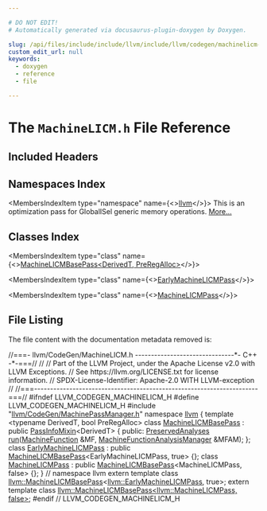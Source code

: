 ```yaml
---

# DO NOT EDIT!
# Automatically generated via docusaurus-plugin-doxygen by Doxygen.

slug: /api/files/include/include/llvm/include/llvm/codegen/machinelicm-h
custom_edit_url: null
keywords:
  - doxygen
  - reference
  - file

---
```





# The `MachineLICM.h` File Reference

<DoxygenPage pluginConfig={pluginConfig}>



## Included Headers

<IncludesList>
<IncludesListItem
  filePath="llvm/CodeGen/MachinePassManager.h"
  permalink="/docs/api/files/include/include/llvm/include/llvm/codegen/machinepassmanager-h"
  isLocal="true" />
</IncludesList>

## Namespaces Index

<MembersIndex>

<MembersIndexItem
  type="namespace"
  name={<><a href="/docs/api/namespaces/llvm">llvm</a></>}>
This is an optimization pass for GlobalISel generic memory operations. <a href="/docs/api/namespaces/llvm/#details">More...</a>
</MembersIndexItem>

</MembersIndex>

## Classes Index

<MembersIndex>

<MembersIndexItem
  type="class"
  name={<><a href="/docs/api/classes/llvm/machinelicmbasepass">MachineLICMBasePass&lt;DerivedT, PreRegAlloc&gt;</a></>}>
</MembersIndexItem>

<MembersIndexItem
  type="class"
  name={<><a href="/docs/api/classes/llvm/earlymachinelicmpass">EarlyMachineLICMPass</a></>}>
</MembersIndexItem>

<MembersIndexItem
  type="class"
  name={<><a href="/docs/api/classes/llvm/machinelicmpass">MachineLICMPass</a></>}>
</MembersIndexItem>

</MembersIndex>


## File Listing

The file content with the documentation metadata removed is:

<ProgramListing>

<Link id="l00001" /><CodeLine lineNumber="1"><span class="doxyHighlightComment">//===- llvm/CodeGen/MachineLICM.h -------------------------------&#42;- C++ -&#42;-===//</span></CodeLine>
<Link id="l00002" /><CodeLine lineNumber="2"><span class="doxyHighlightComment">//</span></CodeLine>
<Link id="l00003" /><CodeLine lineNumber="3"><span class="doxyHighlightComment">// Part of the LLVM Project, under the Apache License v2.0 with LLVM Exceptions.</span></CodeLine>
<Link id="l00004" /><CodeLine lineNumber="4"><span class="doxyHighlightComment">// See https://llvm.org/LICENSE.txt for license information.</span></CodeLine>
<Link id="l00005" /><CodeLine lineNumber="5"><span class="doxyHighlightComment">// SPDX-License-Identifier: Apache-2.0 WITH LLVM-exception</span></CodeLine>
<Link id="l00006" /><CodeLine lineNumber="6"><span class="doxyHighlightComment">//</span></CodeLine>
<Link id="l00007" /><CodeLine lineNumber="7"><span class="doxyHighlightComment">//===----------------------------------------------------------------------===//</span></CodeLine>
<Link id="l00008" /><CodeLine lineNumber="8"></CodeLine>
<Link id="l00009" /><CodeLine lineNumber="9"><span class="doxyHighlightPreprocessor">#ifndef LLVM&#95;CODEGEN&#95;MACHINELICM&#95;H</span></CodeLine>
<Link id="l00010" /><CodeLine lineNumber="10"><span class="doxyHighlightPreprocessor">#define LLVM&#95;CODEGEN&#95;MACHINELICM&#95;H</span></CodeLine>
<Link id="l00011" /><CodeLine lineNumber="11"></CodeLine>
<Link id="l00012" /><CodeLine lineNumber="12"><span class="doxyHighlightPreprocessor">#include &quot;<a href="/docs/api/files/include/include/llvm/include/llvm/codegen/machinepassmanager-h">llvm/CodeGen/MachinePassManager.h</a>&quot;</span></CodeLine>
<Link id="l00013" /><CodeLine lineNumber="13"></CodeLine>
<Link id="l00014" /><CodeLine lineNumber="14"><span class="doxyHighlightKeyword">namespace </span><span class="doxyHighlight"><a href="/docs/api/namespaces/llvm">llvm</a> &#123;</span></CodeLine>
<Link id="l00015" /><CodeLine lineNumber="15"></CodeLine>
<Link id="l00016" /><CodeLine lineNumber="16"><span class="doxyHighlightKeyword">template</span><span class="doxyHighlight"> &lt;</span><span class="doxyHighlightKeyword">typename</span><span class="doxyHighlight"> DerivedT, </span><span class="doxyHighlightKeywordType">bool</span><span class="doxyHighlight"> PreRegAlloc&gt;</span></CodeLine>
<Link id="l00017" /><CodeLine lineNumber="17" lineLink="/docs/api/classes/llvm/machinelicmbasepass"><span class="doxyHighlightKeyword">class </span><span class="doxyHighlight"><a href="/docs/api/classes/llvm/machinelicmbasepass">MachineLICMBasePass</a> : </span><span class="doxyHighlightKeyword">public</span><span class="doxyHighlight"> <a href="/docs/api/structs/llvm/passinfomixin">PassInfoMixin</a>&lt;DerivedT&gt; &#123;</span></CodeLine>
<Link id="l00018" /><CodeLine lineNumber="18"><span class="doxyHighlightKeyword">public</span><span class="doxyHighlight">:</span></CodeLine>
<Link id="l00019" /><CodeLine lineNumber="19"><span class="doxyHighlight">  <a href="/docs/api/classes/llvm/preservedanalyses">PreservedAnalyses</a> <a href="/docs/api/classes/llvm/machinelicmbasepass/#a32a6c3c28482b75adeee98d1abf60ff9">run</a>(<a href="/docs/api/classes/llvm/machinefunction">MachineFunction</a> &amp;MF,</span></CodeLine>
<Link id="l00020" /><CodeLine lineNumber="20"><span class="doxyHighlight">                        <a href="/docs/api/namespaces/llvm/#a064825a8817522ca733ac413a7122d36">MachineFunctionAnalysisManager</a> &amp;MFAM);</span></CodeLine>
<Link id="l00021" /><CodeLine lineNumber="21"><span class="doxyHighlight">&#125;;</span></CodeLine>
<Link id="l00022" /><CodeLine lineNumber="22"></CodeLine>
<Link id="l00023" /><CodeLine lineNumber="23" lineLink="/docs/api/classes/llvm/earlymachinelicmpass"><span class="doxyHighlightKeyword">class </span><span class="doxyHighlight"><a href="/docs/api/classes/llvm/earlymachinelicmpass">EarlyMachineLICMPass</a></span></CodeLine>
<Link id="l00024" /><CodeLine lineNumber="24"><span class="doxyHighlight">    : </span><span class="doxyHighlightKeyword">public</span><span class="doxyHighlight"> <a href="/docs/api/classes/llvm/machinelicmbasepass">MachineLICMBasePass</a>&lt;EarlyMachineLICMPass, true&gt; &#123;&#125;;</span></CodeLine>
<Link id="l00025" /><CodeLine lineNumber="25"></CodeLine>
<Link id="l00026" /><CodeLine lineNumber="26" lineLink="/docs/api/classes/llvm/machinelicmpass"><span class="doxyHighlightKeyword">class </span><span class="doxyHighlight"><a href="/docs/api/classes/llvm/machinelicmpass">MachineLICMPass</a> : </span><span class="doxyHighlightKeyword">public</span><span class="doxyHighlight"> <a href="/docs/api/classes/llvm/machinelicmbasepass">MachineLICMBasePass</a>&lt;MachineLICMPass, false&gt; &#123;&#125;;</span></CodeLine>
<Link id="l00027" /><CodeLine lineNumber="27"></CodeLine>
<Link id="l00028" /><CodeLine lineNumber="28"><span class="doxyHighlight">&#125; </span><span class="doxyHighlightComment">// namespace llvm</span></CodeLine>
<Link id="l00029" /><CodeLine lineNumber="29"></CodeLine>
<Link id="l00030" /><CodeLine lineNumber="30"><span class="doxyHighlightKeyword">extern</span><span class="doxyHighlight"> </span><span class="doxyHighlightKeyword">template</span><span class="doxyHighlight"> </span><span class="doxyHighlightKeyword">class </span><span class="doxyHighlight"><a href="/docs/api/classes/llvm/machinelicmbasepass">llvm::MachineLICMBasePass</a>&lt;<a href="/docs/api/classes/llvm/earlymachinelicmpass">llvm::EarlyMachineLICMPass</a>,</span></CodeLine>
<Link id="l00031" /><CodeLine lineNumber="31"><span class="doxyHighlight">                                                </span><span class="doxyHighlightKeyword">true</span><span class="doxyHighlight">&gt;;</span></CodeLine>
<Link id="l00032" /><CodeLine lineNumber="32"><span class="doxyHighlightKeyword">extern</span><span class="doxyHighlight"> </span><span class="doxyHighlightKeyword">template</span><span class="doxyHighlight"> </span><span class="doxyHighlightKeyword">class </span><span class="doxyHighlight"><a href="/docs/api/classes/llvm/machinelicmbasepass">llvm::MachineLICMBasePass&lt;llvm::MachineLICMPass, false&gt;</a>;</span></CodeLine>
<Link id="l00033" /><CodeLine lineNumber="33"></CodeLine>
<Link id="l00034" /><CodeLine lineNumber="34"><span class="doxyHighlightPreprocessor">#endif </span><span class="doxyHighlightComment">// LLVM&#95;CODEGEN&#95;MACHINELICM&#95;H</span></CodeLine>

</ProgramListing>


</DoxygenPage>
